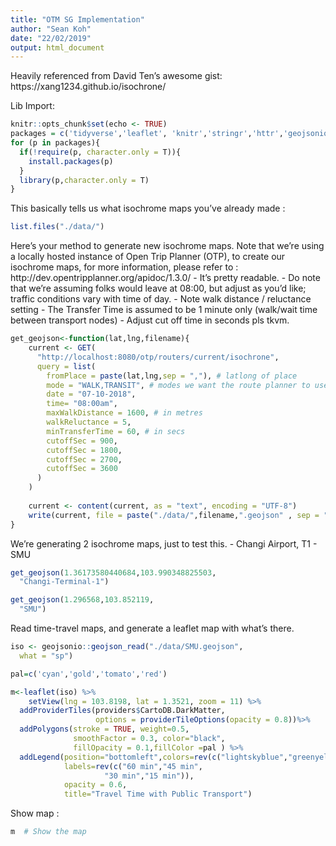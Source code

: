 ```yaml
---
title: "OTM SG Implementation"
author: "Sean Koh"
date: "22/02/2019"
output: html_document
---
```

Heavily referenced from David Ten's awesome gist: https://xang1234.github.io/isochrone/

Lib Import:
```r
knitr::opts_chunk$set(echo <- TRUE)
packages = c('tidyverse','leaflet', 'knitr','stringr','httr','geojsonio') 
for (p in packages){
  if(!require(p, character.only = T)){ 
    install.packages(p)
  }
  library(p,character.only = T) 
}
```

This basically tells us what isochrome maps you've already made :
```r
list.files("./data/")
```
Here's your method to generate new isochrome maps. Note that we're using a locally hosted instance of Open Trip Planner (OTP), to create our isochrome maps, for more information, please refer to : http://dev.opentripplanner.org/apidoc/1.3.0/ 
    -   It's pretty readable. 
    -   Do note that we're assuming folks would leave at 08:00, but adjust as you'd like; traffic conditions vary with time of day. 
    -   Note walk distance / reluctance setting
    -   The Transfer Time is assumed to be 1 minute only (walk/wait time between transport nodes)
    -   Adjust cut off time in seconds pls tkvm. 
    
```r
get_geojson<-function(lat,lng,filename){
    current <- GET(
      "http://localhost:8080/otp/routers/current/isochrone",
      query = list(
        fromPlace = paste(lat,lng,sep = ","), # latlong of place
        mode = "WALK,TRANSIT", # modes we want the route planner to use
        date = "07-10-2018",
        time= "08:00am",
        maxWalkDistance = 1600, # in metres
        walkReluctance = 5,
        minTransferTime = 60, # in secs
        cutoffSec = 900,
        cutoffSec = 1800,
        cutoffSec = 2700,
        cutoffSec = 3600
      )
    )
    
    current <- content(current, as = "text", encoding = "UTF-8")
    write(current, file = paste("./data/",filename,".geojson" , sep = ""))
}
```

We're generating 2 isochrome maps, just to test this.
    -   Changi Airport, T1
    -   SMU 
    
```r
get_geojson(1.36173580440684,103.990348825503,
  "Changi-Terminal-1")

get_geojson(1.296568,103.852119,
  "SMU")
```

Read time-travel maps, and generate a leaflet map with what's there.

```r
iso <- geojsonio::geojson_read("./data/SMU.geojson",
  what = "sp")

pal=c('cyan','gold','tomato','red')

m<-leaflet(iso) %>%
    setView(lng = 103.8198, lat = 1.3521, zoom = 11) %>%
  addProviderTiles(providers$CartoDB.DarkMatter,
                   options = providerTileOptions(opacity = 0.8))%>%  
  addPolygons(stroke = TRUE, weight=0.5,
              smoothFactor = 0.3, color="black",
              fillOpacity = 0.1,fillColor =pal ) %>%
  addLegend(position="bottomleft",colors=rev(c("lightskyblue","greenyellow","gold","tomato")),
            labels=rev(c("60 min","45 min",
                     "30 min","15 min")),
            opacity = 0.6,
            title="Travel Time with Public Transport")
```

Show map : 

```r
m  # Show the map
```


